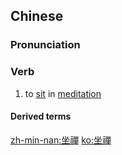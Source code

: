 {{also|坐禅}}
==Chinese==
{{zh-forms|s=坐禅}}

===Pronunciation===
{{zh-pron
|m=zuòchán
|c=zo6 sim4
|mn=chē-siân/chē-siân
|cat=v
}}

===Verb===
{{zh-verb}}

# {{lb|zh|Buddhism}} to [[sit]] in [[meditation]]

====Derived terms====
{{zh-der|面壁坐禪}}

[[zh-min-nan:坐禪]]
[[ko:坐禪]]